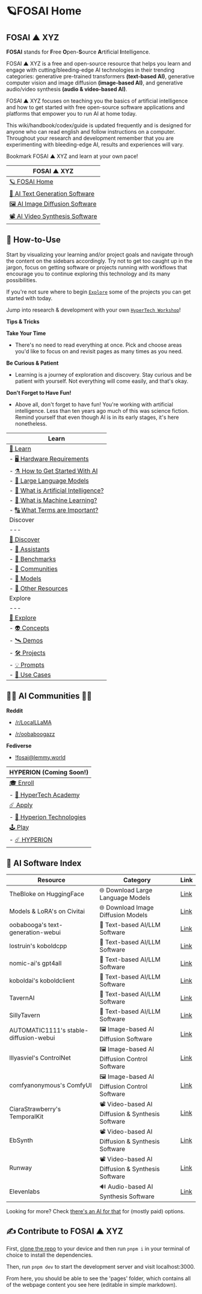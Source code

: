 # 🪐FOSAI Home

## FOSAI ▲ XYZ

**FOSAI** stands for **F**ree **O**pen-**S**ource **A**rtificial **I**ntelligence. 

FOSAI ▲ XYZ is a free and open-source resource that helps you learn and engage with cutting/bleeding-edge AI technologies in their trending categories: generative pre-trained transformers **(text-based AI)**, generative computer vision and image diffusion **(image-based AI)**, and generative audio/video synthesis **(audio & video-based AI)**.

FOSAI ▲ XYZ focuses on teaching you the basics of artificial intelligence and how to get started with free open-source software applications and platforms that empower you to run AI at home today. 

This wiki/handbook/codex/guide is updated frequently and is designed for anyone who can read english and follow instructions on a computer. Throughout your research and development remember that you are experimenting with bleeding-edge AI, results and experiences will vary. 

Bookmark FOSAI ▲ XYZ and learn at your own pace! 

| FOSAI ▲ XYZ |
| --- |
| [🪐 FOSAI Home](#) |
| [🤖 AI Text Generation Software](ai-text-generation-software) |
| [🖼️ AI Image Diffusion Software](ai-image-diffusion-software) |
| [📽️ AI Video Synthesis Software](ai-video-synthesis-software) |

## 🤔 How-to-Use

Start by visualizing your learning and/or project goals and navigate through the content on the sidebars accordingly. Try not to get too caught up in the jargon, focus on getting software or projects running with workflows that encourage you to continue exploring this technology and its many possibilities. 

If you're not sure where to begin [`Explore`](explore/projects) some of the projects you can get started with today. 

Jump into research & development with your own [`HyperTech Workshop`](https://github.com/adynblaed/hypertech-workshop)!

**Tips & Tricks**

**Take Your Time**

- There's no need to read everything at once. Pick and choose areas you'd like to focus on and revisit pages as many times as you need.

**Be Curious & Patient**

- Learning is a journey of exploration and discovery. Stay curious and be patient with yourself. Not everything will come easily, and that's okay. 

**Don't Forget to Have Fun!**

- Above all, don't forget to have fun! You're working with artificial intelligence. Less than ten years ago much of this was science fiction. Remind yourself that even though AI is in its early stages, it's here nonetheless. 

| Learn |
| --- |
| [💫 Learn](learn/how-to-get-started-with-ai) |
|   - [🖥️ Hardware Requirements](learn/hardware-requirements) |
|   - [⚗️ How to Get Started With AI](learn/how-to-get-started-with-ai) |
|   - [🤖 Large Language Models](learn/large-language-models) |
|   - [🤔 What is Artificial Intelligence?](learn/what-is-artificial-intelligence) |
|   - [🧠  What is Machine Learning?](learn/what-is-machine-learning) |
|   - [🔠 What Terms are Important?](learn/what-terms-are-important) |
| Discover |
| --- |
| [🌚 Discover](discover/assistants) |
|   - [👥 Assistants](discover/assistants) |
|   - [🌟 Benchmarks](discover/benchmarks) |
|   - [📡 Communities](discover/communities) |
|   - [🧬 Models](discover/models) |
|   - [🔭 Other Resources](discover/more) |
| Explore |
| --- |
| [🚀 Explore](explore/concepts) |
|   - [👽 Concepts](explore/concepts) |
|   - [🛰️ Demos](explore/demos) |
|   - [🛠️ Projects](explore/projects) |
|   - [💡 Prompts](explore/prompts) |
|   - [🎯 Use Cases](explore/use-cases) |

## 👩‍🚀 AI Communities 👨‍🚀

**Reddit**

- [/r/LocalLLaMA](https://www.reddit.com/r/LocalLLaMA/)

- [/r/oobaboogazz](https://www.reddit.com/r/oobaboogazz)

**Fediverse**

- [!fosai@lemmy.world](https://lemmy.world/c/fosai)

| HYPERION (Coming Soon!) |
| --- |
| [🎓 Enroll](enroll/hyper-tech-academy) |
|   - [💫 HyperTech Academy](enroll/hyper-tech-academy) |
| [☄️ Apply](apply/hyperion-technologies) |
|   - [🔬 Hyperion Technologies](apply/hyperion-technologies) |
| [🕹️ Play](play/hyperion) |
|   - [☄️ HYPERION](play/hyperion) |

## 🤖 AI Software Index
| Resource | Category | Link |
| --- | --- | --- |
| TheBloke on HuggingFace | 🌐 Download Large Language Models | [Link](https://huggingface.co/TheBloke) |
| Models & LoRA's on Civitai | 🌐 Download Image Diffusion Models | [Link](https://civitai.com/) |
| oobabooga's text-generation-webui | 🤖 Text-based AI/LLM Software | [Link](https://github.com/oobabooga/text-generation-webui) |
| lostruin's koboldcpp | 🤖 Text-based AI/LLM Software | [Link](https://github.com/LostRuins/koboldcpp) |
| nomic-ai's gpt4all | 🤖 Text-based AI/LLM Software | [Link](https://github.com/nomic-ai/gpt4all) |
| koboldai's koboldclient | 🤖 Text-based AI/LLM Software | [Link](https://github.com/KoboldAI/KoboldAI-Client) |
| TavernAI | 🤖 Text-based AI/LLM Software | [Link](https://github.com/TavernAI/TavernAI) |
| SillyTavern | 🤖 Text-based AI/LLM Software | [Link](https://github.com/SillyTavern/SillyTavern) |
| AUTOMATIC1111's stable-diffusion-webui | 🖼️ Image-based AI Diffusion Software | [Link](https://github.com/AUTOMATIC1111/stable-diffusion-webui) |
| lllyasviel's ControlNet | 🖼️ Image-based AI Diffusion Control Software | [Link](https://github.com/lllyasviel/ControlNet) |
| comfyanonymous's ComfyUI | 🖼️ Image-based AI Diffusion Control Software | [Link](https://github.com/comfyanonymous/ComfyUI) |
| CiaraStrawberry's TemporalKit | 📽️ Video-based AI Diffusion & Synthesis Software | [Link](https://github.com/CiaraStrawberry/TemporalKit) |
| EbSynth | 📽️ Video-based AI Diffusion & Synthesis Software | [Link](https://ebsynth.com/) |
| Runway | 📽️ Video-based AI Diffusion & Synthesis  Software | [Link](https://research.runwayml.com/gen2) |
| Elevenlabs | 🔊 Audio-based AI Synthesis  Software | [Link](https://elevenlabs.io/) |

Looking for more? Check [there's an AI for that](https://theresanaiforthat.com/) for (mostly paid) options. 

## ✍️ Contribute to FOSAI ▲ XYZ

First, [clone the repo](https://github.com/AdynBlaed/fosai-xyz) to your device and then run `pnpm i` in your terminal of choice to install the dependencies.

Then, run `pnpm dev` to start the development server and visit localhost:3000. 

From here, you should be able to see the 'pages' folder, which contains all of the webpage content you see here (editable in simple markdown).